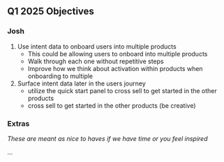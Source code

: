 ## Q1 2025 Objectives

### Josh

1. Use intent data to onboard users into multiple products 
    - This could be allowing users to onboard into multiple products
    - Walk through each one without repetitive steps
    - Improve how we think about activation within products when onboarding to multiple
2. Surface intent data later in the users journey
    - utilize the quick start panel to cross sell to get started in the other products
    - cross sell to get started in the other products (be creative)


### Extras

_These are meant as nice to haves if we have time or you feel inspired_

...